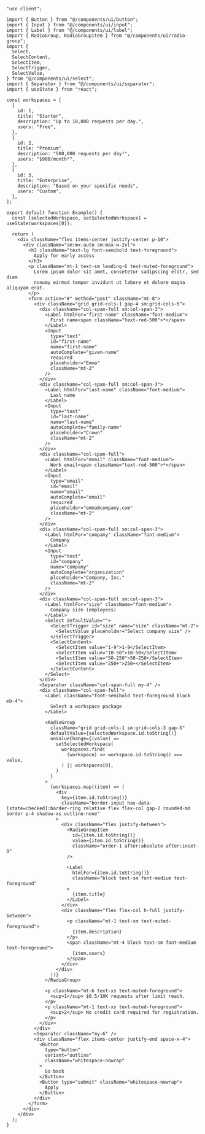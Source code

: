 ```tsx
"use client";

import { Button } from "@/components/ui/button";
import { Input } from "@/components/ui/input";
import { Label } from "@/components/ui/label";
import { RadioGroup, RadioGroupItem } from "@/components/ui/radio-group";
import {
  Select,
  SelectContent,
  SelectItem,
  SelectTrigger,
  SelectValue,
} from "@/components/ui/select";
import { Separator } from "@/components/ui/separator";
import { useState } from "react";

const workspaces = [
  {
    id: 1,
    title: "Starter",
    description: "Up to 10,000 requests per day.",
    users: "Free",
  },
  {
    id: 2,
    title: "Premium",
    description: "500,000 requests per day¹",
    users: "$900/month²",
  },
  {
    id: 3,
    title: "Enterprise",
    description: "Based on your specific needs",
    users: "Custom",
  },
];

export default function Example() {
  const [selectedWorkspace, setSelectedWorkspace] = useState(workspaces[0]);

  return (
    <div className="flex items-center justify-center p-10">
      <div className="sm:mx-auto sm:max-w-2xl">
        <h3 className="text-lg font-semibold text-foreground">
          Apply for early access
        </h3>
        <p className="mt-1 text-sm leading-6 text-muted-foreground">
          Lorem ipsum dolor sit amet, consetetur sadipscing elitr, sed diam
          nonumy eirmod tempor invidunt ut labore et dolore magna aliquyam erat.
        </p>
        <form action="#" method="post" className="mt-8">
          <div className="grid grid-cols-1 gap-4 sm:grid-cols-6">
            <div className="col-span-full sm:col-span-3">
              <Label htmlFor="first-name" className="font-medium">
                First name<span className="text-red-500">*</span>
              </Label>
              <Input
                type="text"
                id="first-name"
                name="first-name"
                autoComplete="given-name"
                required
                placeholder="Emma"
                className="mt-2"
              />
            </div>
            <div className="col-span-full sm:col-span-3">
              <Label htmlFor="last-name" className="font-medium">
                Last name
              </Label>
              <Input
                type="text"
                id="last-name"
                name="last-name"
                autoComplete="family-name"
                placeholder="Crown"
                className="mt-2"
              />
            </div>
            <div className="col-span-full">
              <Label htmlFor="email" className="font-medium">
                Work email<span className="text-red-500">*</span>
              </Label>
              <Input
                type="email"
                id="email"
                name="email"
                autoComplete="email"
                required
                placeholder="emma@company.com"
                className="mt-2"
              />
            </div>
            <div className="col-span-full sm:col-span-3">
              <Label htmlFor="company" className="font-medium">
                Company
              </Label>
              <Input
                type="text"
                id="company"
                name="company"
                autoComplete="organization"
                placeholder="Company, Inc."
                className="mt-2"
              />
            </div>
            <div className="col-span-full sm:col-span-3">
              <Label htmlFor="size" className="font-medium">
                Company size (employees)
              </Label>
              <Select defaultValue="">
                <SelectTrigger id="size" name="size" className="mt-2">
                  <SelectValue placeholder="Select company size" />
                </SelectTrigger>
                <SelectContent>
                  <SelectItem value="1-9">1-9</SelectItem>
                  <SelectItem value="10-50">10-50</SelectItem>
                  <SelectItem value="50-250">50-250</SelectItem>
                  <SelectItem value="250+">250+</SelectItem>
                </SelectContent>
              </Select>
            </div>
            <Separator className="col-span-full my-4" />
            <div className="col-span-full">
              <Label className="font-semibold text-foreground block mb-4">
                Select a workspace package
              </Label>

              <RadioGroup
                className="grid grid-cols-1 sm:grid-cols-3 gap-5"
                defaultValue={selectedWorkspace.id.toString()}
                onValueChange={(value) =>
                  setSelectedWorkspace(
                    workspaces.find(
                      (workspace) => workspace.id.toString() === value,
                    ) || workspaces[0],
                  )
                }
              >
                {workspaces.map((item) => (
                  <div
                    key={item.id.toString()}
                    className="border-input has-data-[state=checked]:border-ring relative flex flex-col gap-2 rounded-md border p-4 shadow-xs outline-none"
                  >
                    <div className="flex justify-between">
                      <RadioGroupItem
                        id={item.id.toString()}
                        value={item.id.toString()}
                        className="order-1 after:absolute after:inset-0"
                      />

                      <Label
                        htmlFor={item.id.toString()}
                        className="block text-sm font-medium text-foreground"
                      >
                        {item.title}
                      </Label>
                    </div>
                    <div className="flex flex-col h-full justify-between">
                      <p className="mt-1 text-sm text-muted-foreground">
                        {item.description}
                      </p>
                      <span className="mt-4 block text-sm font-medium text-foreground">
                        {item.users}
                      </span>
                    </div>
                  </div>
                ))}
              </RadioGroup>

              <p className="mt-6 text-xs text-muted-foreground">
                <sup>1</sup> $0.5/10K requests after limit reach.
              </p>
              <p className="mt-1 text-xs text-muted-foreground">
                <sup>2</sup> No credit card required for registration.
              </p>
            </div>
          </div>
          <Separator className="my-6" />
          <div className="flex items-center justify-end space-x-4">
            <Button
              type="button"
              variant="outline"
              className="whitespace-nowrap"
            >
              Go back
            </Button>
            <Button type="submit" className="whitespace-nowrap">
              Apply
            </Button>
          </div>
        </form>
      </div>
    </div>
  );
}
```
